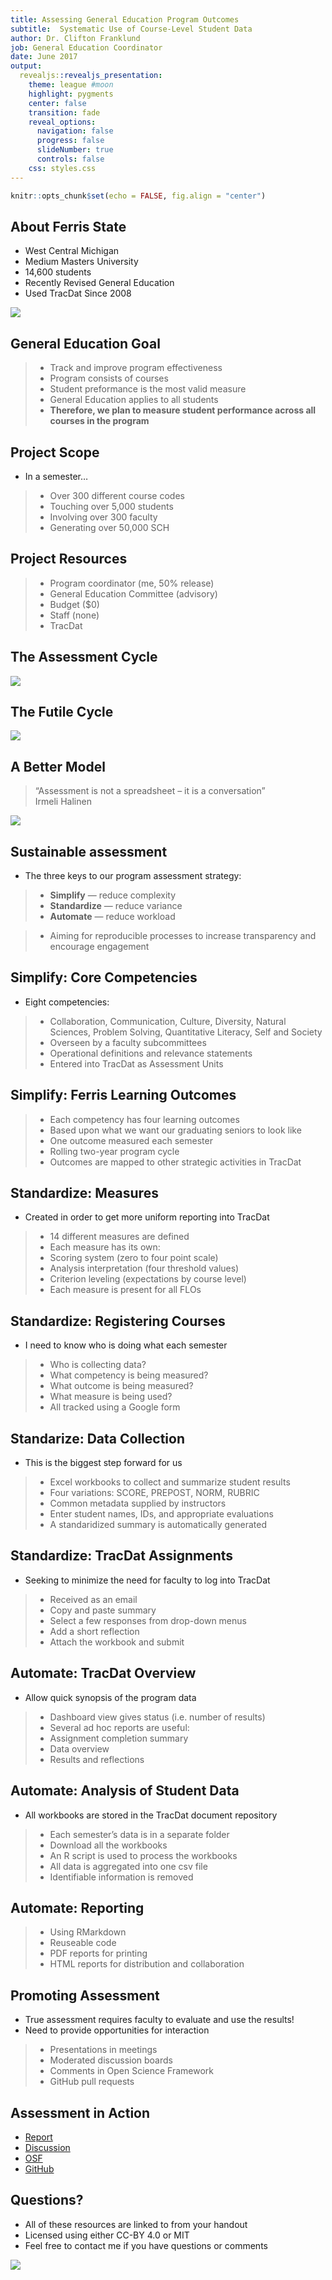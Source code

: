 ```yaml
---
title: Assessing General Education Program Outcomes
subtitle:  Systematic Use of Course-Level Student Data
author: Dr. Clifton Franklund
job: General Education Coordinator
date: June 2017
output:
  revealjs::revealjs_presentation:
    theme: league #moon
    highlight: pygments
    center: false
    transition: fade
    reveal_options:
      navigation: false
      progress: false
      slideNumber: true
      controls: false
    css: styles.css
---
```


```r
knitr::opts_chunk$set(echo = FALSE, fig.align = "center")
```
## About Ferris State
<div id="left">
* West Central Michigan
* Medium Masters University
* 14,600 students
* Recently Revised General Education
* Used TracDat Since 2008

</div>
<div id="right">
<section class = "plain">
![](images/clockbelltower.jpg) 
</section>

## General Education Goal
>* Track and improve program effectiveness
>* Program consists of courses
>* Student preformance is the most valid measure
>* General Education applies to all students
>* **Therefore, we plan to measure student performance across all courses in the program**

## Project Scope
* In a semester...

>* Over 300 different course codes
>* Touching over 5,000 students
>* Involving over 300 faculty
>* Generating over 50,000 SCH

## Project Resources
>* Program coordinator (me, 50% release)
>* General Education Committee (advisory)
>* Budget ($0)
>* Staff (none)
>* TracDat

## The Assessment Cycle
<section class = "plain">
![](images/oldCycle.png)
</section>

## The Futile Cycle
<section class = "plain">
![](images/hamster.gif)
</section>

## A Better Model
<blockquote>"Assessment is not a spreadsheet -- it is a conversation"<br />Irmeli Halinen</blockquote>
<section class = "plain">
![](images/GREEK_KEY.png)
</section>

## Sustainable assessment
* The three keys to our program assessment strategy:

>- **Simplify** — reduce complexity  
>- **Standardize** — reduce variance
>- **Automate** — reduce workload

>- Aiming for reproducible processes to increase transparency and encourage engagement

## Simplify: Core Competencies  
* Eight competencies: 

>* Collaboration, Communication, Culture, Diversity, Natural Sciences, Problem Solving, Quantitative Literacy, Self and Society
>* Overseen by a faculty subcommittees
>* Operational definitions and relevance statements
>* Entered into TracDat as Assessment Units

## Simplify: Ferris Learning Outcomes
>* Each competency has four learning outcomes
>* Based upon what we want our graduating seniors to look like
>* One outcome measured each semester
>* Rolling two-year program cycle
>* Outcomes are mapped to other strategic activities in TracDat

## Standardize: Measures
* Created in order to get more uniform reporting into TracDat

>* 14 different measures are defined
>* Each measure has its own:
>* Scoring system (zero to four point scale)
>* Analysis interpretation (four threshold values)
>* Criterion leveling (expectations by course level)
>* Each measure is present for all FLOs

## Standardize: Registering Courses
* I need to know who is doing what each semester

>* Who is collecting data?
>* What competency is being measured?
>* What outcome is being measured?
>* What measure is being used?
>* All tracked using a Google form

## Standarize: Data Collection
* This is the biggest step forward for us

>* Excel workbooks to collect and summarize student results
>* Four variations: SCORE, PREPOST, NORM, RUBRIC
>* Common metadata supplied by instructors
>* Enter student names, IDs, and appropriate evaluations
>* A standaridized summary is automatically generated

## Standardize: TracDat Assignments
* Seeking to minimize the need for faculty to log into TracDat

>* Received as an email
>* Copy and paste summary
>* Select a few responses from drop-down menus
>* Add a short reflection
>* Attach the workbook and submit

## Automate: TracDat Overview
* Allow quick synopsis of the program data

>* Dashboard view gives status (i.e. number of results)
>* Several ad hoc reports are useful:
>* Assignment completion summary
>* Data overview
>* Results and reflections

## Automate: Analysis of Student Data
* All workbooks are stored in the TracDat document repository

>* Each semester's data is in a separate folder
>* Download all the workbooks
>* An R script is used to process the workbooks
>* All data is aggregated into one csv file
>* Identifiable information is removed

## Automate: Reporting

>* Using RMarkdown
>* Reuseable code
>* PDF reports for printing
>* HTML reports for distribution and collaboration

## Promoting Assessment
* True assessment requires faculty to evaluate and use the results!
* Need to provide opportunities for interaction

>* Presentations in meetings
>* Moderated discussion boards
>* Comments in Open Science Framework
>* GitHub pull requests

## Assessment in Action
* [Report](https://weebeasties.github.io/1601_SCI1/report-1601.pdf)
* [Discussion](https://weebeasties.github.io/1601_SCI1/)
* [OSF](https://doi.org/10.17605/OSF.IO/35GSR)
* [GitHub](http://github.com/weebeasties/1601_SCI1)

## Questions?

* All of these resources are linked to from your handout
* Licensed using either CC-BY 4.0 or MIT
* Feel free to contact me if you have questions or comments

<section class = "plain">
![](images/businessCard.jpg) 
</section>
